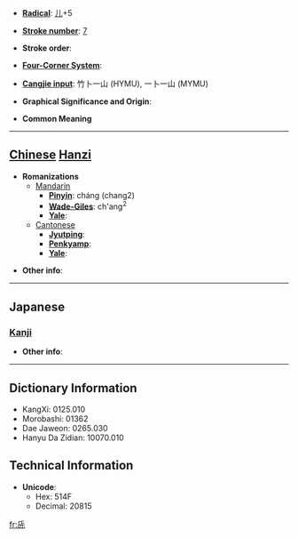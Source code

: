 * '''[[Wiktionary:Chinese radical index| Radical]]''': [[Wiktionary:Chinese radical index 儿|儿]]+5

* '''[[Wiktionary:Chinese total strokes index|Stroke number]]''': [[Wiktionary:Chinese total strokes index 7|7]]

* '''Stroke order''': 

* '''[[Wiktionary:Chinese four corner index|Four-Corner System]]''': 

* '''[[Wiktionary:Chinese Cangjie index|Cangjie input]]''': 竹卜一山 (HYMU), 一卜一山 (MYMU)

* '''Graphical Significance and Origin''': 

* '''Common Meaning'''

----

== [[Chinese]] [[Hanzi]] ==

* '''Romanizations'''
** [[Mandarin]]
*** '''[[Pinyin]]''': cháng (chang2)
*** '''[[Wade-Giles]]''': ch'ang<sup>2</sup>
*** '''[[Yale]]''': 
**[[Cantonese]]
***'''[[Jyutping]]''':
***'''[[Penkyamp]]''': 
***'''[[Yale]]''': 

* '''Other info''': 

----

==Japanese==
===[[Kanji]]===
{{kanji|on readings=[[ちょう]] (chō)|kun readings=[[ながい]] (nagai), [[おさ]] (osa)}}

* '''Other info''':  

----

== Dictionary Information ==

* KangXi: 0125.010
* Morobashi: 01362
* Dae Jaweon: 0265.030
* Hanyu Da Zidian: 10070.010

== Technical Information ==

* '''Unicode''':
** Hex: 514F
** Decimal: 20815

[[fr:兏]]